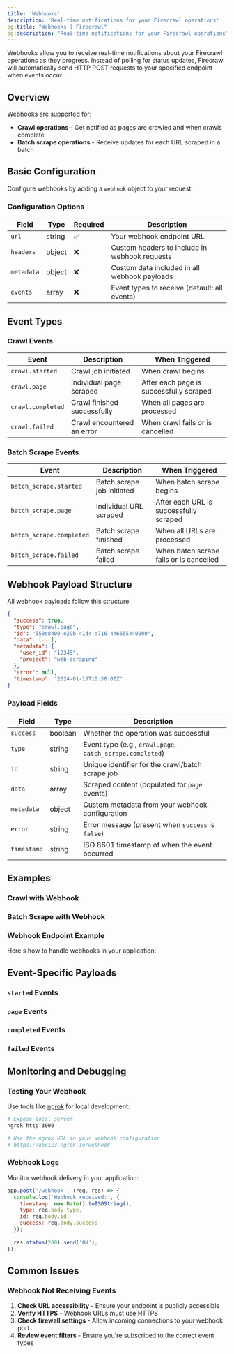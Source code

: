 ```yaml
---
title: 'Webhooks'
description: 'Real-time notifications for your Firecrawl operations'
og:title: "Webhooks | Firecrawl"
og:description: "Real-time notifications for your Firecrawl operations"
---
```



Webhooks allow you to receive real-time notifications about your Firecrawl operations as they progress. Instead of polling for status updates, Firecrawl will automatically send HTTP POST requests to your specified endpoint when events occur.

## Overview

Webhooks are supported for:
- **Crawl operations** - Get notified as pages are crawled and when crawls complete
- **Batch scrape operations** - Receive updates for each URL scraped in a batch

## Basic Configuration

Configure webhooks by adding a `webhook` object to your request:

<WebhookConfigBasic />

### Configuration Options

| Field | Type | Required | Description |
|-------|------|----------|-------------|
| `url` | string | ✅ | Your webhook endpoint URL |
| `headers` | object | ❌ | Custom headers to include in webhook requests |
| `metadata` | object | ❌ | Custom data included in all webhook payloads |
| `events` | array | ❌ | Event types to receive (default: all events) |

## Event Types

### Crawl Events

| Event | Description | When Triggered |
|-------|-------------|----------------|
| `crawl.started` | Crawl job initiated | When crawl begins |
| `crawl.page` | Individual page scraped | After each page is successfully scraped |
| `crawl.completed` | Crawl finished successfully | When all pages are processed |
| `crawl.failed` | Crawl encountered an error | When crawl fails or is cancelled |

### Batch Scrape Events

| Event | Description | When Triggered |
|-------|-------------|----------------|
| `batch_scrape.started` | Batch scrape job initiated | When batch scrape begins |
| `batch_scrape.page` | Individual URL scraped | After each URL is successfully scraped |
| `batch_scrape.completed` | Batch scrape finished | When all URLs are processed |
| `batch_scrape.failed` | Batch scrape failed | When batch scrape fails or is cancelled |

## Webhook Payload Structure

All webhook payloads follow this structure:

```json
{
  "success": true,
  "type": "crawl.page",
  "id": "550e8400-e29b-41d4-a716-446655440000",
  "data": [...],
  "metadata": {
    "user_id": "12345",
    "project": "web-scraping"
  },
  "error": null,
  "timestamp": "2024-01-15T10:30:00Z"
}
```

### Payload Fields

| Field | Type | Description |
|-------|------|-------------|
| `success` | boolean | Whether the operation was successful |
| `type` | string | Event type (e.g., `crawl.page`, `batch_scrape.completed`) |
| `id` | string | Unique identifier for the crawl/batch scrape job |
| `data` | array | Scraped content (populated for `page` events) |
| `metadata` | object | Custom metadata from your webhook configuration |
| `error` | string | Error message (present when `success` is `false`) |
| `timestamp` | string | ISO 8601 timestamp of when the event occurred |

## Examples

### Crawl with Webhook

<CrawlWebhookCURL />

### Batch Scrape with Webhook

<BatchScrapeWebhookCURL />

### Webhook Endpoint Example

Here's how to handle webhooks in your application:

<CodeGroup>

<WebhookEndpointJS />

<WebhookEndpointPython />

</CodeGroup>

## Event-Specific Payloads

### `started` Events

<WebhookPayloadStarted />

### `page` Events

<WebhookPayloadPage />

### `completed` Events

<WebhookPayloadCompleted />

### `failed` Events

<WebhookPayloadFailed />

## Monitoring and Debugging

### Testing Your Webhook

Use tools like [ngrok](https://ngrok.com) for local development:

```bash
# Expose local server
ngrok http 3000

# Use the ngrok URL in your webhook configuration
# https://abc123.ngrok.io/webhook
```

### Webhook Logs

Monitor webhook delivery in your application:

```javascript
app.post('/webhook', (req, res) => {
  console.log('Webhook received:', {
    timestamp: new Date().toISOString(),
    type: req.body.type,
    id: req.body.id,
    success: req.body.success
  });
  
  res.status(200).send('OK');
});
```

## Common Issues

### Webhook Not Receiving Events

1. **Check URL accessibility** - Ensure your endpoint is publicly accessible
2. **Verify HTTPS** - Webhook URLs must use HTTPS
3. **Check firewall settings** - Allow incoming connections to your webhook port
4. **Review event filters** - Ensure you're subscribed to the correct event types